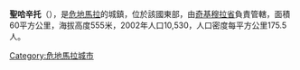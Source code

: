 '''聖哈辛托'''（{{lang-es|San Jacinto}}），是[[危地馬拉|危地馬拉]]的城鎮，位於該國東部，由[[奇基穆拉省|奇基穆拉省]]負責管轄，面積60平方公里，海拔高度555米，2002年人口10,530，人口密度每平方公里175.5人。

{{coord|14|40|N|89|50|W|source:kolossus-itwiki|display=title}}

{{Guatemala-geo-stub}}
[[Category:危地馬拉城市|Category:危地馬拉城市]]